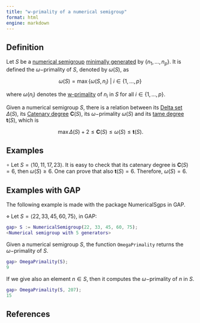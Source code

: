 ```yaml
---
title: "w-primality of a numerical semigroup"
format: html
engine: markdown
---
```


## Definition

Let $S$ be a [numerical semigroup](../Basic-concepts/Numerical-semigroup.qmd) [minimally generated](../Basic-concepts/Minimal-set-of-generators.qmd) by $\{n_1, \ldots, n_p\}$. It is defined the $\omega-$primality of $S$, denoted by $\omega(S)$, as

$$
\omega(S) = \max \{ \omega(S, n_i) ~ | ~ i \in \{1, \ldots, p \}\,
$$ 

where $\omega(n_i)$ denotes the [w-primality](w-primality-of-an-element.qmd) of $n_i$ in $S$ for all $i \in \{1, \ldots, p\}$.

Given a numerical semigroup $S$, there is a relation between its [Delta set](Delta-set-of-a-numerical-semigroup.qmd) $\Delta(S)$, its [Catenary degree](Catenary-degree-of-a-numerical-semigroup.qmd) $\mathbf{C}(S)$, its $\omega-$primality $\omega(S)$ and its [tame degree](Tame-degree-of-a-numerical-semigroup.qmd) $\mathbf{t}(S)$, which is

$$
\max \Delta(S) + 2 \le \mathbf{C}(S) \le \omega(S) \le \mathbf{t}(S).
$$

## Examples

$\circ$ Let $S = \langle 10, 11, 17, 23 \rangle$. It is easy to check that its catenary degree is $\mathbf{C}(S) = 6$, then $\omega(S) \ge 6$. One can prove that also $\mathbf{t}(S) = 6$. Therefore, $\omega(S) = 6$.

## Examples with GAP

The following example is made with the package NumericalSgps in GAP.

$\diamond$ Let $S = \langle 22, 33, 45, 60, 75 \rangle$, in GAP:

``` gap
gap> S := NumericalSemigroup(22, 33, 45, 60, 75);
<Numerical semigroup with 5 generators>
```

Given a numerical semigroup $S$, the function `OmegaPrimality` returns the $\omega-$primality of $S$.

``` gap
gap> OmegaPrimality(S);
9
```

If we give also an element $n \in S$, then it computes the $\omega-$primality of $n$ in $S$.

``` gap
gap> OmegaPrimality(S, 207);
15
```

## References

